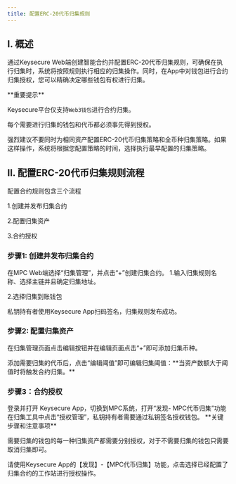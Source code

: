 ---
title: 配置ERC-20代币归集规则
---

## I. 概述
通过Keysecure Web端创建智能合约并配置ERC-20代币归集规则，可确保在执行归集时，系统将按照规则执行相应的归集操作。同时，在App中对钱包进行合约归集授权，您可以精确决定哪些钱包有权进行归集。


<Warning>
**重要提示**

Keysecure平台仅支持`Web3钱包`进行合约归集。

每个需要进行归集的钱包和代币都必须事先得到授权。

强烈建议不要同时为相同资产配置ERC-20代币归集策略和全币种归集策略。如果这样操作，系统将根据您配置策略的时间，选择执行最早配置的归集策略。

</Warning>


## II. 配置ERC-20代币归集规则流程

配置合约规则包含三个流程

1.创建并发布归集合约

2.配置归集资产

3.合约授权

### 步骤1: 创建并发布归集合约

<Steps>
<Step title="创建并发布归集合约">
    在MPC Web端选择“归集管理”，并点击“+”创建归集合约。


</Step>
<Step title="编辑归集规则">
   1.输入归集规则名称、选择主链并且确定归集地址。

   2.选择归集到账钱包


</Step>
<Step title="签名发布合约">
    私钥持有者使用Keysecure App扫码签名，归集规则发布成功。
</Step>
</Steps>




### 步骤2: 配置归集资产
<Steps>
<Step title="编辑归集阈值">

 在归集管理页面点击编辑按钮并在编辑页面点击“+”即可添加归集币种。


</Step>
<Step title="编辑归集阈值">
添加需要归集的代币后，点击“编辑阈值”即可编辑归集阈值：**当资产数额大于阈值时将触发合约归集。**

</Step>
</Steps>



### 步骤3：合约授权

<Steps>
<Step title="打开MPC代币归集功能">
    登录并打开 Keysecure App，切换到MPC系统，打开“发现- MPC代币归集”功能


</Step>
<Step title="授权管理">
   在归集工具中点击“授权管理”，私钥持有者需要通过私钥签名授权钱包。

  <Warning>
**关键步骤和注意事项**

需要归集的钱包的每一种归集资产都需要分别授权，对于不需要归集的钱包只需要取消归集即可。

请使用Keysecure App的【发现】-【MPC代币归集】功能，点击选择已经配置了归集合约的工作站进行授权操作。
</Warning>

</Step>

</Steps>

